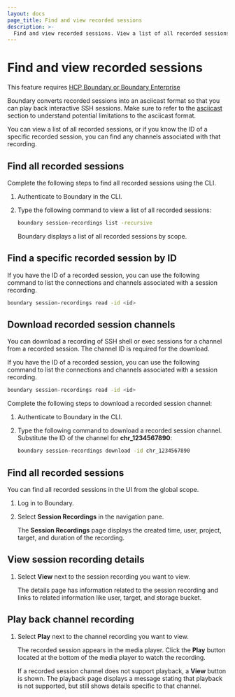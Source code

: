 ```yaml
---
layout: docs
page_title: Find and view recorded sessions
description: >-
  Find and view recorded sessions. View a list of all recorded sessions, or search for a specific recording. Download recorded sessions to meet compliance needs.
---
```


# Find and view recorded sessions

<EnterpriseAlert product="boundary">This feature requires <a href="https://www.hashicorp.com/products/boundary">HCP Boundary or Boundary Enterprise</a></EnterpriseAlert>

Boundary converts recorded sessions into an asciicast format so that you can play back interactive SSH sessions.
Make sure to refer to the [asciicast](/boundary/docs/session-recording#asciicast) section to understand potential limitations to the asciicast format.

You can view a list of all recorded sessions, or if you know the ID of a specific recorded session, you can find any channels associated with that recording.

<Tabs>
<Tab heading="CLI">

## Find all recorded sessions

Complete the following steps to find all recorded sessions using the CLI.

1. Authenticate to Boundary in the CLI.
1. Type the following command to view a list of all recorded sessions:

   ```bash
   boundary session-recordings list -recursive
   ```

   Boundary displays a list of all recorded sessions by scope.

## Find a specific recorded session by ID

If you have the ID of a recorded session, you can use the following command to list the connections and channels associated with a session recording.

```bash
boundary session-recordings read -id <id>
```

## Download recorded session channels

You can download a recording of SSH shell or exec sessions for a channel from a recorded session.
The channel ID is required for the download.

If you have the ID of a recorded session, you can use the following command to list the connections and channels associated with a session recording.

```bash
boundary session-recordings read -id <id>
```

Complete the following steps to download a recorded session channel:

1. Authenticate to Boundary in the CLI.
1. Type the following command to download a recorded session channel.
Substitute the ID of the channel for **chr_1234567890**:

   ```bash
   boundary session-recordings download -id chr_1234567890
   ```

</Tab>
<Tab heading="Admin Console">

## Find all recorded sessions

You can find all recorded sessions in the UI from the global scope.

1. Log in to Boundary.
1. Select **Session Recordings** in the navigation pane.

   The **Session Recordings** page displays the created time, user, project,
   target, and duration of the recording.

## View session recording details

1. Select **View** next to the session recording you want to view.

   The details page has information related to the session recording and
   links to related information like user, target, and storage bucket.

## Play back channel recording

1. Select **Play** next to the channel recording you want to view.

   The recorded session appears in the media player.
   Click the **Play** button located at the bottom of the media player
   to watch the recording.

   If a recorded session channel does not support playback, a **View** button
   is shown. The playback page displays a message stating that playback
   is not supported, but still shows details specific to that channel.

</Tab>
</Tabs>
